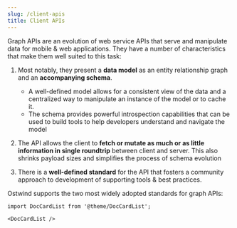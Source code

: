 ```yaml
---
slug: /client-apis
title: Client APIs
---
```


[//]: # (Copyright 2024 Jiaqi Liu)

[//]: # (Licensed under the Apache License, Version 2.0 &#40;the "License"&#41;;)
[//]: # (you may not use this file except in compliance with the License.)
[//]: # (You may obtain a copy of the License at)

[//]: # (    http://www.apache.org/licenses/LICENSE-2.0)

[//]: # (Unless required by applicable law or agreed to in writing, software)
[//]: # (distributed under the License is distributed on an "AS IS" BASIS,)
[//]: # (WITHOUT WARRANTIES OR CONDITIONS OF ANY KIND, either express or implied.)
[//]: # (See the License for the specific language governing permissions and)
[//]: # (limitations under the License.)

Graph APIs are an evolution of web service APIs that serve and manipulate data for mobile & web applications. They have
a number of characteristics that make them well suited to this task:

1. Most notably, they present a **data model** as an entity relationship graph and an **accompanying schema**.

   - A well-defined model allows for a consistent view of the data and a centralized way to manipulate an instance of
     the model or to cache it.
   - The schema provides powerful introspection capabilities that can be used to build tools to help developers
     understand and navigate the model

2. The API allows the client to **fetch or mutate as much or as little information in single roundtrip** between client
   and server. This also shrinks payload sizes and simplifies the process of schema evolution
3. There is a **well-defined standard** for the API that fosters a community approach to development of supporting tools
   & best practices.

Ostwind supports the two most widely adopted standards for graph APIs:

```mdx-code-block
import DocCardList from '@theme/DocCardList';

<DocCardList />
```

